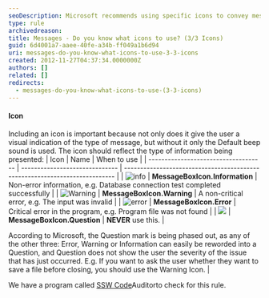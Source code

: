```yaml
---
seoDescription: Microsoft recommends using specific icons to convey message severity and importance, including Information, Warning, and Error symbols.
type: rule
archivedreason:
title: Messages - Do you know what icons to use? (3/3 Icons)
guid: 6d4001a7-aaee-40fe-a34b-ff049a1b6d94
uri: messages-do-you-know-what-icons-to-use-3-3-icons
created: 2012-11-27T04:37:34.0000000Z
authors: []
related: []
redirects:
  - messages-do-you-know-what-icons-to-use-(3-3-icons)
---
```


#### Icon

Including an icon is important because not only does it give the user a visual indication of the type of message, but without it only the Default beep sound is used. The icon should reflect the type of information being presented:
| Icon                                 | Name                           | When to use                                                                 |
| ------------------------------------ | ------------------------------ | --------------------------------------------------------------------------- |
| ![info](../../assets/Info.gif)       | **MessageBoxIcon.Information** | Non-error information, e.g. Database connection test completed successfully |
| ![Warning](../../assets/Warning.gif) | **MessageBoxIcon.Warning**     | A non-critical error, e.g. The input was invalid                            |
| ![error](../../assets/Error.gif)     | **MessageBoxIcon.Error**       | Critical error in the program, e.g. Program file was not found              |
| ![](../../assets/Question.gif)       | **MessageBoxIcon.Question**    | **NEVER** use this.                                                         |

According to Microsoft, the Question mark is being phased out, as any of the other three: Error, Warning or Information can easily be reworded into a Question, and Question does not show the user the severity of the issue that has just occurred.
E.g. If you want to ask the user whether they want to save a file before closing, you should use the Warning Icon. |

We have a program called [SSW Code](http://www.ssw.com.au/ssw/CodeAuditor/Rules.aspx#TitleVB)Auditorto check for this rule.